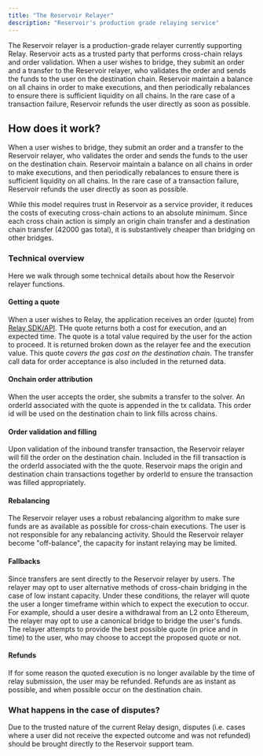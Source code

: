 ```yaml
---
title: "The Reservoir Relayer"
description: "Reservoir's production grade relaying service"
---
```


The Reservoir relayer is a production-grade relayer currently supporting Relay. Reservoir acts as a trusted party that performs cross-chain relays and order validation. When a user wishes to bridge, they submit an order and a transfer to the Reservoir relayer, who validates the order and sends the funds to the user on the destination chain. Reservoir maintain a balance on all chains in order to make executions, and then periodically rebalances to ensure there is sufficient liquidity on all chains. In the rare case of a transaction failure, Reservoir refunds the user directly as soon as possible.

## How does it work?

When a user wishes to bridge, they submit an order and a transfer to the Reservoir relayer, who validates the order and sends the funds to the user on the destination chain. Reservoir maintain a balance on all chains in order to make executions, and then periodically rebalances to ensure there is sufficient liquidity on all chains. In the rare case of a transaction failure, Reservoir refunds the user directly as soon as possible.

While this model requires trust in Reservoir as a service provider, it reduces the costs of executing cross-chain actions to an absolute minimum. Since each cross chain action is simply an origin chain transfer and a destination chain transfer (42000 gas total), it is substantively cheaper than bridging on other bridges.

### Technical overview

Here we walk through some technical details about how the Reservoir relayer functions.

#### Getting a quote

When a user wishes to Relay, the application receives an order (quote) from [Relay SDK/API](references/overview). THe quote returns both a cost for execution, and an expected time. The quote is a total value required by the user for the action to proceed. It is returned broken down as the relayer fee and the execution value. This quote _covers the gas cost on the destination chain_. The transfer call data for order acceptance is also included in the returned data.

#### Onchain order attribution

When the user accepts the order, she submits a transfer to the solver. An orderId associated with the quote is appended in the tx calldata. This order id will be used on the destination chain to link fills across chains.

#### Order validation and filling

Upon validation of the inbound transfer transaction, the Reservoir relayer will fill the order on the destination chain. Included in the fill transaction is the orderId associated with the the quote. Reservoir maps the origin and destination chain transactions together by orderId to ensure the transaction was filled appropriately.

#### Rebalancing

The Reservoir relayer uses a robust rebalancing algorithm to make sure funds are as available as possible for cross-chain executions. The user is not responsible for any rebalancing activity. Should the Reservoir relayer become "off-balance", the capacity for instant relaying may be limited.

#### Fallbacks

Since transfers are sent directly to the Reservoir relayer by users. The relayer may opt to user alternative methods of cross-chain bridging in the case of low instant capacity. Under these conditions, the relayer will quote the user a longer timeframe within which to expect the execution to occur. For example, should a user desire a withdrawal from an L2 onto Ethereum, the relayer may opt to use a canonical bridge to bridge the user's funds. The relayer attempts to provide the best possible quote (in price and in time) to the user, who may choose to accept the proposed quote or not.

#### Refunds

If for some reason the quoted execution is no longer available by the time of relay submission, the user may be refunded. Refunds are as instant as possible, and when possible occur on the destination chain.

### What happens in the case of disputes?

Due to the trusted nature of the current Relay design, disputes (i.e. cases where a user did not receive the expected outcome and was not refunded) should be brought directly to the Reservoir support team.
